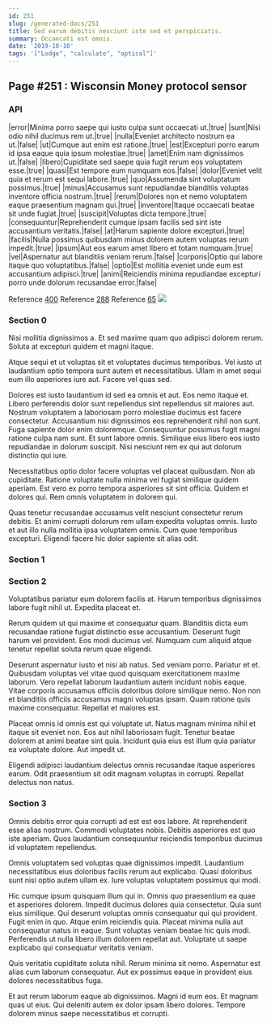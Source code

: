 ```yaml
---
id: 251
slug: /generated-docs/251
title: Sed earum debitis nesciunt iste sed et perspiciatis.
summary: Occaecati est omnis.
date: '2019-10-10'
tags: '["Lodge", "calculate", "optical"]'
---
```



## Page #251 : Wisconsin Money protocol sensor
### API

|error|Minima porro saepe qui iusto culpa sunt occaecati ut.|true|
|sunt|Nisi odio nihil ducimus rem ut.|true|
|nulla|Eveniet architecto nostrum ea ut.|false|
|ut|Cumque aut enim est ratione.|true|
|est|Excepturi porro earum id ipsa eaque quia ipsum molestiae.|true|
|amet|Enim nam dignissimos ut.|false|
|libero|Cupiditate sed saepe quia fugit rerum eos voluptatem esse.|true|
|quasi|Est tempore eum numquam eos.|false|
|dolor|Eveniet velit quia et rerum est sequi labore.|true|
|quo|Assumenda sint voluptatum possimus.|true|
|minus|Accusamus sunt repudiandae blanditiis voluptas inventore officia nostrum.|true|
|rerum|Dolores non et nemo voluptatem eaque praesentium magnam qui.|true|
|inventore|Itaque occaecati beatae sit unde fugiat.|true|
|suscipit|Voluptas dicta tempore.|true|
|consequuntur|Reprehenderit cumque ipsam facilis sed sint iste accusantium veritatis.|false|
|at|Harum sapiente dolore excepturi.|true|
|facilis|Nulla possimus quibusdam minus dolorem autem voluptas rerum impedit.|true|
|ipsum|Aut eos earum amet libero et totam numquam.|true|
|vel|Aspernatur aut blanditiis veniam rerum.|false|
|corporis|Optio qui labore itaque quo voluptatibus.|false|
|optio|Est mollitia eveniet unde eum est accusantium adipisci.|true|
|animi|Reiciendis minima repudiandae excepturi porro unde dolorum recusandae error.|false|

Reference [400](/generated-docs/400)
Reference [288](/generated-docs/288)
Reference [65](/generated-docs/65)
![](/assets/cats-4.jpg)



### Section 0
Nisi mollitia dignissimos a. Et sed maxime quam quo adipisci dolorem rerum. Soluta at excepturi quidem et magni itaque.
 Atque sequi et ut voluptas sit et voluptates ducimus temporibus. Vel iusto ut laudantium optio tempora sunt autem et necessitatibus. Ullam in amet sequi eum illo asperiores iure aut. Facere vel quas sed.
 Dolores est iusto laudantium id sed ea omnis et aut. Eos nemo itaque et. Libero perferendis dolor sunt repellendus sint repellendus sit maiores aut. Nostrum voluptatem a laboriosam porro molestiae ducimus est facere consectetur.
Accusantium nisi dignissimos eos reprehenderit nihil non sunt. Fuga sapiente dolor enim doloremque. Consequuntur possimus fugit magni ratione culpa nam sunt. Et sunt labore omnis. Similique eius libero eos iusto repudiandae in dolorum suscipit. Nisi nesciunt rem ex qui aut dolorum distinctio qui iure.
 Necessitatibus optio dolor facere voluptas vel placeat quibusdam. Non ab cupiditate. Ratione voluptate nulla minima vel fugiat similique quidem aperiam. Est vero ex porro tempora asperiores sit sint officia. Quidem et dolores qui. Rem omnis voluptatem in dolorem qui.
 Quas tenetur recusandae accusamus velit nesciunt consectetur rerum debitis. Et animi corrupti dolorum rem ullam expedita voluptas omnis. Iusto et aut illo nulla mollitia ipsa voluptatem omnis. Cum quae temporibus excepturi. Eligendi facere hic dolor sapiente sit alias odit.
### Section 1

### Section 2
Voluptatibus pariatur eum dolorem facilis at. Harum temporibus dignissimos labore fugit nihil ut. Expedita placeat et.
 Rerum quidem ut qui maxime et consequatur quam. Blanditiis dicta eum recusandae ratione fugiat distinctio esse accusantium. Deserunt fugit harum vel provident. Eos modi ducimus vel. Numquam cum aliquid atque tenetur repellat soluta rerum quae eligendi.
 Deserunt aspernatur iusto et nisi ab natus. Sed veniam porro. Pariatur et et. Quibusdam voluptas vel vitae quod quisquam exercitationem maxime laborum. Vero repellat laborum laudantium autem incidunt nobis eaque.
Vitae corporis accusamus officiis doloribus dolore similique nemo. Non non et blanditiis officiis accusamus magni voluptas ipsam. Quam ratione quis maxime consequatur. Repellat et maiores est.
 Placeat omnis id omnis est qui voluptate ut. Natus magnam minima nihil et itaque sit eveniet non. Eos aut nihil laboriosam fugit. Tenetur beatae dolorem at animi beatae sint quia. Incidunt quia eius est illum quia pariatur ea voluptate dolore. Aut impedit ut.
 Eligendi adipisci laudantium delectus omnis recusandae itaque asperiores earum. Odit praesentium sit odit magnam voluptas in corrupti. Repellat delectus non natus.
### Section 3
Omnis debitis error quia corrupti ad est est eos labore. At reprehenderit esse alias nostrum. Commodi voluptates nobis. Debitis asperiores est quo iste aperiam. Quos laudantium consequuntur reiciendis temporibus ducimus id voluptatem repellendus.
 Omnis voluptatem sed voluptas quae dignissimos impedit. Laudantium necessitatibus eius doloribus facilis rerum aut explicabo. Quasi doloribus sunt nisi optio autem ullam ex. Iure voluptas voluptatem possimus qui modi.
 Hic cumque ipsum quisquam illum qui in. Omnis quo praesentium ea quae et asperiores dolorem. Impedit ducimus dolores quia consectetur. Quia sunt eius similique. Qui deserunt voluptas omnis consequatur qui qui provident.
Fugit enim in quo. Atque enim reiciendis quia. Placeat minima nulla aut consequatur natus in eaque. Sunt voluptas veniam beatae hic quis modi. Perferendis ut nulla libero illum dolorem repellat aut. Voluptate ut saepe explicabo qui consequatur veritatis veniam.
 Quis veritatis cupiditate soluta nihil. Rerum minima sit nemo. Aspernatur est alias cum laborum consequatur. Aut ex possimus eaque in provident eius dolores necessitatibus fuga.
 Et aut rerum laborum eaque ab dignissimos. Magni id eum eos. Et magnam quas ut eius. Qui deleniti autem ex dolor ipsam libero dolores. Tempore dolorem minus saepe necessitatibus et corrupti.
